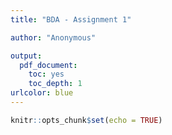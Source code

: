 ```yaml
---
title: "BDA - Assignment 1"

author: "Anonymous"

output: 
  pdf_document:
    toc: yes
    toc_depth: 1
urlcolor: blue
---
```


```r
knitr::opts_chunk$set(echo = TRUE)
```
